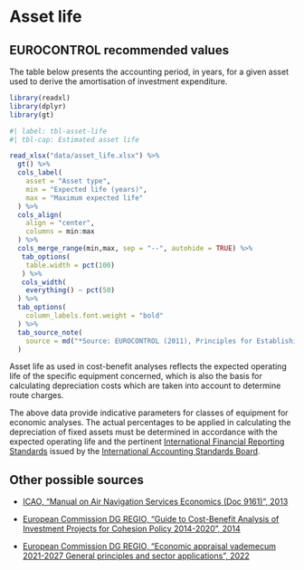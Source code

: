 # Asset life {#sec-asset-life}

## EUROCONTROL recommended values

The table below presents the accounting period, in years, for a given asset used
to derive the amortisation of investment expenditure.

```r
library(readxl)
library(dplyr)
library(gt)

#| label: tbl-asset-life
#| tbl-cap: Estimated asset life

read_xlsx("data/asset_life.xlsx") %>% 
  gt() %>% 
  cols_label(
    asset = "Asset type",
    min = "Expected life (years)",
    max = "Maximum expected life"
  ) %>% 
  cols_align(
    align = "center",
    columns = min:max
  ) %>% 
  cols_merge_range(min,max, sep = "--", autohide = TRUE) %>% 
   tab_options(
    table.width = pct(100)
   ) %>% 
   cols_width(
    everything() ~ pct(50)
  ) %>% 
  tab_options(
    column_labels.font.weight = "bold"
  ) %>% 
  tab_source_note(
    source = md("*Source: EUROCONTROL (2011), Principles for Establishing the Cost-Base for Route Charges and the Calculation of the Unit Rates*")
  )
```

Asset life as used in cost-benefit analyses reflects the expected operating life 
of the specific equipment concerned, which is also the basis for calculating 
depreciation costs which are taken into account to determine route charges.

The above data provide indicative parameters for classes of equipment for 
economic analyses. The actual percentages to be applied in calculating the 
depreciation of fixed assets must be determined in accordance with the expected
operating life and the pertinent [International Financial Reporting Standards](https://www.ifrs.org/) 
issued by the [International Accounting Standards Board](https://www.ifrs.org/groups/international-accounting-standards-board/).

## Other possible sources

* [ICAO, "Manual on Air Navigation Services Economics (Doc 9161)", 2013](https://data.icao.int/icads/Product/View/120)

* [European Commission DG REGIO, "Guide to Cost-Benefit Analysis of Investment Projects for Cohesion Policy 2014-2020", 2014](https://ec.europa.eu/regional_policy/en/information/publications/guides/2014/guide-to-cost-benefit-analysis-of-investment-projects-for-cohesion-policy-2014-2020)

* [European Commission DG REGIO, "Economic appraisal vademecum 2021-2027 General principles and sector applications", 2022](https://op.europa.eu/en/publication-detail/-/publication/cf2c28fe-484e-11ed-92ed-01aa75ed71a1/language-en)

